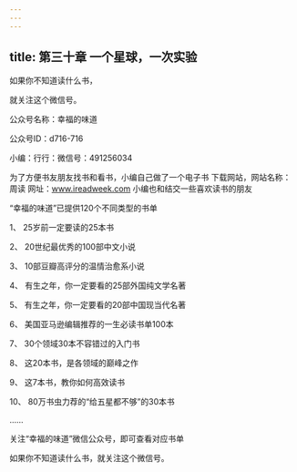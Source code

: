 ```yaml
---
---
---
```

title: 第三十章 一个星球，一次实验
---







如果你不知道读什么书，

就关注这个微信号。





公众号名称：幸福的味道

公众号ID：d716-716



小编：行行：微信号：491256034

为了方便书友朋友找书和看书，小编自己做了一个电子书 下载网站，网站名称：周读 网址：www.ireadweek.com 小编也和结交一些喜欢读书的朋友

“幸福的味道”已提供120个不同类型的书单



1、 25岁前一定要读的25本书

2、 20世纪最优秀的100部中文小说

3、 10部豆瓣高评分的温情治愈系小说

4、 有生之年，你一定要看的25部外国纯文学名著

5、 有生之年，你一定要看的20部中国现当代名著

6、 美国亚马逊编辑推荐的一生必读书单100本

7、 30个领域30本不容错过的入门书

8、 这20本书，是各领域的巅峰之作

9、 这7本书，教你如何高效读书

10、 80万书虫力荐的“给五星都不够”的30本书

……



关注“幸福的味道”微信公众号，即可查看对应书单



如果你不知道读什么书，就关注这个微信号。